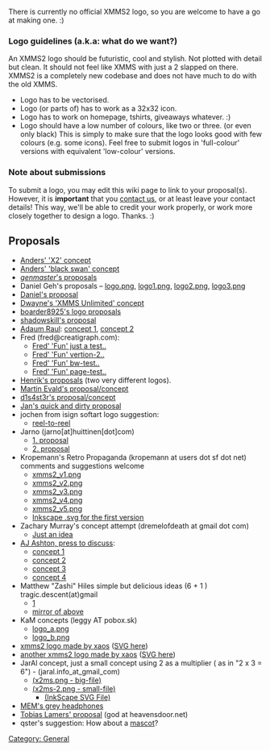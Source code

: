 {{Navbar}}

There is currently no official XMMS2 logo, so you are welcome to have a go at making one. :)

=== Logo guidelines (a.k.a: what do we want?) ===
An XMMS2 logo should be futuristic, cool and stylish. Not plotted with detail but clean. It should not feel like XMMS with just a 2 slapped on there. XMMS2 is a completely new codebase and does not have much to do with the old XMMS.

* Logo has to be vectorised.
* Logo (or parts of) has to work as a 32x32 icon.
* Logo has to work on homepage, tshirts, giveaways whatever. :)
* Logo should have a low number of colours, like two or three. (or even only black) This is simply to make sure that the logo looks good with few colours (e.g. some icons). Feel free to submit logos in 'full-colour' versions with equivalent 'low-colour' versions.

=== Note about submissions ===
To submit a logo, you may edit this wiki page to link to your proposal(s). However, it is '''important''' that you [[About#Contact_info | contact us]], or at least leave your contact details! This way, we'll be able to credit your work properly, or work more closely together to design a logo. Thanks. :)

== Proposals ==
* [http://people.0x63.nu/~andersg/xmms2-logo-02.png Anders' 'X2' concept]
* [http://people.0x63.nu/~andersg/xmms2swan.jpg Anders' 'black swan' concept]
* [http://www.genmaster.co.nr ''genmaster'''s proposals]
* Daniel Geh's proposals &ndash; [http://www.crazy-bird.org/xmms2/logo.png logo.png], [http://www.crazy-bird.org/xmms2/logo1.png logo1.png], [http://www.crazy-bird.org/xmms2/logo2.png logo2.png], [http://www.crazy-bird.org/xmms2/logo3.png logo3.png]
* [[Daniel's proposal]]
* [http://www.dlitz.net/temp/xmms2/xmms2-logo1-small.html Dwayne's 'XMMS Unlimited' concept]
* [[boarder8925's logo proposals]]
* [[Media:Xmm2logo00.png | shadowskill's proposal]]
* [http://srad.multiply.com/ Adaum Raul]: [[Media:Xmms2-1.jpg | concept 1]], [[Media:Xmms2-2.jpg | concept 2]]
* Fred (fred@creatigraph.com):
** [http://www.creatigraph.com/xmms.png Fred' 'Fun' just a test..]
** [http://www.creatigraph.com/xmms-2.png Fred' 'Fun' vertion-2..]
** [http://www.creatigraph.com/xmms-nb.png Fred' 'Fun' bw-test..]
** [http://www.creatigraph.com/xmms-test.png Fred' 'Fun' page-test..]
* [[Henrik's proposal]]s (two very different logos).
* [http://81.216.47.145/xmms2.png Martin Evald's proposal/concept]
* [http://xoomer.virgilio.it/mental_insomnia/logos/xmms2.png d1s4st3r's proposal/concept]
* [http://wudika.de/~jan/xmms2/ Jan's quick and dirty proposal]
* jochen from isign softart logo suggestion:
** [http://www.isign-softart.de/images/xmms2_256x254.png reel-to-reel]
* Jarno (jarno[at]huittinen[dot]com)
** [http://www.huittinen.com/~jarno/xmms2/xmms2-vers1.jpg 1. proposal]
** [http://www.huittinen.com/~jarno/xmms2/xmms2-vers2.jpg 2. proposal]
* Kropemann's Retro Propaganda (kropemann at users dot sf dot net) comments and suggestions welcome
** [http://nosuchdomain.net/xmms2_v1.png xmms2_v1.png]
** [http://nosuchdomain.net/xmms2_v2.png xmms2_v2.png]
** [http://nosuchdomain.net/xmms2_v3.png xmms2_v3.png]
** [http://nosuchdomain.net/xmms2_v4.png xmms2_v4.png]
** [http://nosuchdomain.net/xmms2_v5.png xmms2_v5.png]
** [http://nosuchdomain.net/xmms2_v1.svg Inkscape .svg for the first version]
* Zachary Murray's concept attempt (dremelofdeath at gmail dot com)
** [http://www.geocities.com/dremelofdeath2/xmms2logo.png Just an idea]
* [[AJ Ashton (aj.ashton@gmail.com)|AJ Ashton, press to discuss]]:
** [http://www.deviantart.com/view/19084342/ concept 1]
** [http://www.deviantart.com/view/19084389/ concept 2]
** [http://www.deviantart.com/view/19084428/ concept 3]
** [http://www.deviantart.com/view/19084464/ concept 4]
* Matthew "Zashi" Hiles simple but delicious ideas (6 + 1 ) tragic.descent(at)gmail
** [http://vague.sytes.net/images/xmms2-logo.png]
** [http://phenix.rootshell.be/~trajik/xmms2-logo.png mirror of above]
* KaM concepts (leggy AT pobox.sk)
** [http://www.kam.szm.sk/xmms2/logo_a.png logo_a.png]
** [http://www.kam.szm.sk/xmms2/logo_b.png logo_b.png]
* [http://xaos.vexillium.org/pub/other/xmms2/logo1.png xmms2 logo made by xaos] ([http://xaos.vexillium.org/pub/other/xmms2/logo1.svg SVG here])
* [http://xaos.vexillium.org/pub/other/xmms2/xmms2.png another xmms2 logo made by xaos] ([http://xaos.vexillium.org/pub/other/xmms2/xmms2.svg SVG here])
* JarAl concept, just a small concept using 2 as a multiplier ( as in "2 x 3 = 6") - (jaral.info_at_gmail_com)
** [http://geocities.yahoo.com.br/fijaral/x2ms.png (x2ms.png - big-file)]
** [http://geocities.yahoo.com.br/fijaral/x2ms-2.png (x2ms-2.png - small-file)]
*** [http://geocities.yahoo.com.br/fijaral/x2ms.inkscape.svg (InkScape SVG File)]
* [http://mem.neverendnight.com/headphones.png MEM's grey headphones]
* [[:Image:Xmms2 logo.png | Tobias Lamers' proposal]] (god at heavensdoor.net)
* qster's suggestion: How about a [http://qster.com/images/XMMS2_Shark.png mascot]?

[[Category: General]]